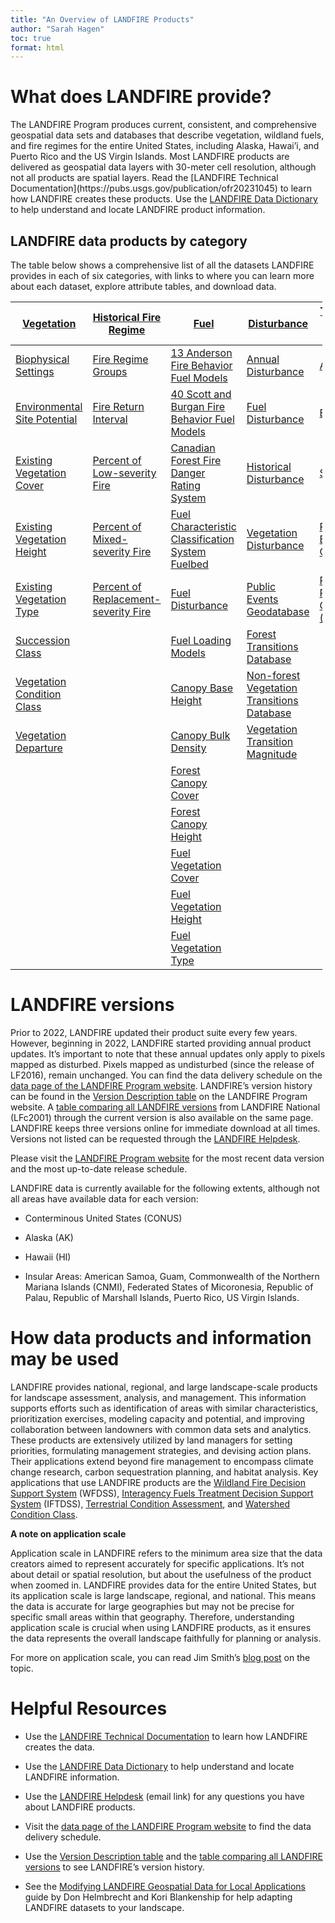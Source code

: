 ---
title: "An Overview of LANDFIRE Products"
author: "Sarah Hagen"
toc: true
format: html
---

# What does LANDFIRE provide?

The LANDFIRE Program produces current, consistent, and comprehensive geospatial data sets and databases that describe vegetation, wildland fuels, and fire regimes for the entire United States, including Alaska, Hawai'i, and Puerto Rico and the US Virgin Islands. Most LANDFIRE products are delivered as geospatial data layers with 30-meter cell resolution, although not all products are spatial layers. Read the \[LANDFIRE Technical Documentation\](https://pubs.usgs.gov/publication/ofr20231045) to learn how LANDFIRE creates these products. Use the [LANDFIRE Data Dictionary](https://www.landfire.gov/sites/default/files/documents/LF_Data_Dictionary.pdf) to help understand and locate LANDFIRE product information.

## LANDFIRE data products by category

The table below shows a comprehensive list of all the datasets LANDFIRE provides in each of six categories, with links to where you can learn more about each dataset, explore attribute tables, and download data.

+---------------------------------------------------------------------+------------------------------------------------------------------------------+-------------------------------------------------------------------------------------+---------------------------------------------------------------------------------------------------+------------------------------------------------------------------------------+
| [Vegetation](https://landfire.gov/vegetation)                       | [Historical Fire Regime](https://landfire.gov/fire-regime)                   | [Fuel](https://landfire.gov/fuel)                                                   | [Disturbance](https://landfire.gov/disturbance)                                                   | [Topographic](https://landfire.gov/topographic)\                             |
|                                                                     |                                                                              |                                                                                     |                                                                                                   | and [Reference](https://landfire.gov/reference)                              |
+=====================================================================+==============================================================================+=====================================================================================+===================================================================================================+==============================================================================+
| [Biophysical Settings](https://landfire.gov/vegetation/bps)         | [Fire Regime Groups](https://landfire.gov/fire-regime/frg)                   | [13 Anderson Fire Behavior Fuel Models](https://landfire.gov/fuel/fbfm13)           | [Annual Disturbance](https://landfire.gov/disturbance/annualdisturbance)                          | [Aspect](https://landfire.gov/topographic/aspect)                            |
+---------------------------------------------------------------------+------------------------------------------------------------------------------+-------------------------------------------------------------------------------------+---------------------------------------------------------------------------------------------------+------------------------------------------------------------------------------+
| [Environmental Site Potential](https://landfire.gov/vegetation/esp) | [Fire Return Interval](https://landfire.gov/fire-regime/fri)                 | [40 Scott and Burgan Fire Behavior Fuel Models](https://landfire.gov/fuel/fbfm40)   | [Fuel Disturbance](https://landfire.gov/fuel/fdist)                                               | [Elevation](https://landfire.gov/topographic/elevation)                      |
+---------------------------------------------------------------------+------------------------------------------------------------------------------+-------------------------------------------------------------------------------------+---------------------------------------------------------------------------------------------------+------------------------------------------------------------------------------+
| [Existing Vegetation Cover](https://landfire.gov/vegetation/evc)    | [Percent of Low-severity Fire](https://landfire.gov/fire-regime/pls)         | [Canadian Forest Fire Danger Rating System](https://landfire.gov/fuel/cffdrs)       | [Historical Disturbance](https://landfire.gov/disturbance/hdist)                                  | [Scope](https://landfire.gov/topographic/slope)                              |
+---------------------------------------------------------------------+------------------------------------------------------------------------------+-------------------------------------------------------------------------------------+---------------------------------------------------------------------------------------------------+------------------------------------------------------------------------------+
| [Existing Vegetation Height](https://landfire.gov/vegetation/evh)   | [Percent of Mixed-severity Fire](https://landfire.gov/fire-regime/pms)       | [Fuel Characteristic Classification System Fuelbed](https://landfire.gov/fuel/fccs) | [Vegetation Disturbance](https://landfire.gov/disturbance/vdist)                                  | [Public Events Geodatabase](https://landfire.gov/reference/publicevents)     |
+---------------------------------------------------------------------+------------------------------------------------------------------------------+-------------------------------------------------------------------------------------+---------------------------------------------------------------------------------------------------+------------------------------------------------------------------------------+
| [Existing Vegetation Type](https://landfire.gov/vegetation/evt)     | [Percent of Replacement-severity Fire](https://landfire.gov/fire-regime/prs) | [Fuel Disturbance](https://landfire.gov/fuel/fdist)                                 | [Public Events Geodatabase](https://landfire.gov/reference/publicevents)                          | [Public Reference Geodatabase (LFRDB)](https://landfire.gov/reference/lfrdb) |
+---------------------------------------------------------------------+------------------------------------------------------------------------------+-------------------------------------------------------------------------------------+---------------------------------------------------------------------------------------------------+------------------------------------------------------------------------------+
| [Succession Class](https://landfire.gov/vegetation/sclass)          |                                                                              | [Fuel Loading Models](https://landfire.gov/fuel/flm)                                | [Forest Transitions Database](https://landfire.gov/disturbance/lf_transitiontbls)                 |                                                                              |
+---------------------------------------------------------------------+------------------------------------------------------------------------------+-------------------------------------------------------------------------------------+---------------------------------------------------------------------------------------------------+------------------------------------------------------------------------------+
| [Vegetation Condition Class](https://landfire.gov/vegetation/vcc)   |                                                                              | [Canopy Base Height](https://landfire.gov/fuel/cbh)                                 | [Non-forest Vegetation Transitions Database](https://landfire.gov/disturbance/lf_ntransitiontbls) |                                                                              |
+---------------------------------------------------------------------+------------------------------------------------------------------------------+-------------------------------------------------------------------------------------+---------------------------------------------------------------------------------------------------+------------------------------------------------------------------------------+
| [Vegetation Departure](https://landfire.gov/vegetation/vdep)        |                                                                              | [Canopy Bulk Density](https://landfire.gov/fuel/cbd)                                | [Vegetation Transition Magnitude](https://landfire.gov/disturbance/vtm)                           |                                                                              |
+---------------------------------------------------------------------+------------------------------------------------------------------------------+-------------------------------------------------------------------------------------+---------------------------------------------------------------------------------------------------+------------------------------------------------------------------------------+
|                                                                     |                                                                              | [Forest Canopy Cover](https://landfire.gov/fuel/cc)                                 |                                                                                                   |                                                                              |
+---------------------------------------------------------------------+------------------------------------------------------------------------------+-------------------------------------------------------------------------------------+---------------------------------------------------------------------------------------------------+------------------------------------------------------------------------------+
|                                                                     |                                                                              | [Forest Canopy Height](https://landfire.gov/fuel/ch)                                |                                                                                                   |                                                                              |
+---------------------------------------------------------------------+------------------------------------------------------------------------------+-------------------------------------------------------------------------------------+---------------------------------------------------------------------------------------------------+------------------------------------------------------------------------------+
|                                                                     |                                                                              | [Fuel Vegetation Cover](https://landfire.gov/fuel/fvc)                              |                                                                                                   |                                                                              |
+---------------------------------------------------------------------+------------------------------------------------------------------------------+-------------------------------------------------------------------------------------+---------------------------------------------------------------------------------------------------+------------------------------------------------------------------------------+
|                                                                     |                                                                              | [Fuel Vegetation Height](https://landfire.gov/fuel/fvh)                             |                                                                                                   |                                                                              |
+---------------------------------------------------------------------+------------------------------------------------------------------------------+-------------------------------------------------------------------------------------+---------------------------------------------------------------------------------------------------+------------------------------------------------------------------------------+
|                                                                     |                                                                              | [Fuel Vegetation Type](https://landfire.gov/fuel/fvt)                               |                                                                                                   |                                                                              |
+---------------------------------------------------------------------+------------------------------------------------------------------------------+-------------------------------------------------------------------------------------+---------------------------------------------------------------------------------------------------+------------------------------------------------------------------------------+

# LANDFIRE versions

Prior to 2022, LANDFIRE updated their product suite every few years. However, beginning in 2022, LANDFIRE started providing annual product updates. It’s important to note that these annual updates only apply to pixels mapped as disturbed. Pixels mapped as undisturbed (since the release of LF2016), remain unchanged. You can find the data delivery schedule on the [data page of the LANDFIRE Program website](https://landfire.gov/data#schedule). LANDFIRE’s version history can be found in the [Version Description table](https://landfire.gov/data/comparison-table) on the LANDFIRE Program website. A [table comparing all LANDFIRE versions](https://landfire.gov/data/comparison-table) from LANDFIRE National (LFc2001) through the current version is also available on the same page. LANDFIRE keeps three versions online for immediate download at all times. Versions not listed can be requested through the [LANDFIRE Helpdesk](https://landfire.gov/contact).

::: callout-note
Please visit the [LANDFIRE Program website](https://landfire.gov/data) for the most recent data version and the most up-to-date release schedule.
:::

LANDFIRE data is currently available for the following extents, although not all areas have available data for each version:

-   Conterminous United States (CONUS)

-   Alaska (AK)

-   Hawaii (HI)

-   Insular Areas: American Samoa, Guam, Commonwealth of the Northern Mariana Islands (CNMI), Federated States of Micoronesia, Republic of Palau, Republic of Marshall Islands, Puerto Rico, US Virgin Islands.

# How data products and information may be used

LANDFIRE provides national, regional, and large landscape-scale products for landscape assessment, analysis, and management. This information supports efforts such as identification of areas with similar characteristics, prioritization exercises, modeling capacity and potential, and improving collaboration between landowners with common data sets and analytics. These products are extensively utilized by land managers for setting priorities, formulating management strategies, and devising action plans. Their applications extend beyond fire management to encompass climate change research, carbon sequestration planning, and habitat analysis. Key applications that use LANDFIRE products are the [Wildland Fire Decision Support System](https://wfdss.usgs.gov/) (WFDSS), [Interagency Fuels Treatment Decision Support System](https://iftdss.firenet.gov/landing_page/) (IFTDSS), [Terrestrial Condition Assessment](https://terrestrial-condition-assessment-usfs.hub.arcgis.com/), and [Watershed Condition Class](https://www.fs.usda.gov/naturalresources/watershed/condition_framework.shtml).

::: callout-note
**A note on application scale**

Application scale in LANDFIRE refers to the minimum area size that the data creators aimed to represent accurately for specific applications. It’s not about detail or spatial resolution, but about the usefulness of the product when zoomed in. LANDFIRE provides data for the entire United States, but its application scale is large landscape, regional, and national. This means the data is accurate for large geographies but may not be precise for specific small areas within that geography. Therefore, understanding application scale is crucial when using LANDFIRE products, as it ensures the data represents the overall landscape faithfully for planning or analysis.

For more on application scale, you can read Jim Smith’s [blog post](https://www.conservationgateway.org/ConservationPractices/FireLandscapes/LANDFIRE/Pages/landscape-scale-landfire.aspx) on the topic.
:::

# Helpful Resources

-   Use the [LANDFIRE Technical Documentation](https://pubs.usgs.gov/publication/ofr20231045) to learn how LANDFIRE creates the data.

-   Use the [LANDFIRE Data Dictionary](https://www.landfire.gov/sites/default/files/documents/LF_Data_Dictionary.pdf) to help understand and locate LANDFIRE information.

-   Use the [LANDFIRE Helpdesk](mailto:helpdesk@landfire.gov) (email link) for any questions you have about LANDFIRE products.

-   Visit the [data page of the LANDFIRE Program website](https://landfire.gov/data#schedule) to find the data delivery schedule.

-   Use the [Version Description table](https://landfire.gov/data/comparison-table) and the [table comparing all LANDFIRE versions](https://landfire.gov/data/comparison-table) to see LANDFIRE’s version history.

-   See the [Modifying LANDFIRE Geospatial Data for Local Applications](https://www.conservationgateway.org/ConservationPractices/FireLandscapes/LANDFIRE/Documents/ModifyingLF_DataGuide_V1.pdf) guide by Don Helmbrecht and Kori Blankenship for help adapting LANDFIRE datasets to your landscape.
